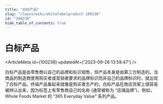 ```yaml
---
title: "白标产品"
slug: "/learn/wiki/whitelabelproduct-100238"
id: "100238"
hide_table_of_contents: true
---
```



# 白标产品

<ArticleMeta id={100238} updatedAt={'2023-09-26 13:58:47'} />
<div className='border-solid border-b border-t-0 my-4 border-[var(--ifm-color-gray-300)]' />

白标产品是由零售商以自己的品牌和标识销售，但产品本身是由第三方制造的。当商品的制造商使用购买者或营销者要求的品牌标识而非自己的品牌标识时，就出现了白标产品。终端产品看起来就像是购买者生产的。白标产品在商店货架上很容易被辨认出来，因为标签上有零售商自己的名称 (通常被称为 “店铺品牌”)，例如，Whole Foods Market 的 “365 Everyday Value” 系列产品。
